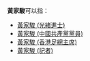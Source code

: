 '''黃家駿'''可以指：
* [[黃家駿_(光緒進士)|黃家駿 (光緒進士)]]
* [[黃家駿_(中國共產黨黨員)|黃家駿 (中國共產黨黨員)]]
* [[黃家駿_(香港足總主席)|黃家駿 (香港足總主席)]]
* [[黃家駿_(記者)|黃家駿 (記者)]]
{{Disambig|J|cat=三字黄姓人名消歧义}}